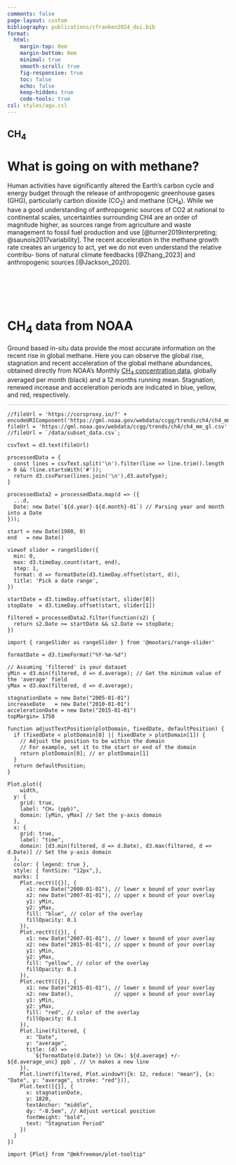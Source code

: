 ```yaml
---
comments: false
page-layout: custom
bibliography: publications/cfranken2024_doi.bib
format:
  html:
    margin-top: 0em
    margin-bottom: 0em
    minimal: true
    smooth-scroll: true
    fig-responsive: true
    toc: false
    echo: false
    keep-hidden: true
    code-tools: true
csl: styles/agu.csl
---
```



:::: {.hero-small .hero-gradient .hero-ch4}
::: {.container}
# **CH<sub>4</sub>**
:::
::::


:::: {.container}
::: {.about .px-7 .py-5 style="border-bottom: 1px solid #C8C7C7;"} 
# What is going on with methane?

Human activities have significantly altered the Earth’s carbon cycle and energy budget through the release of anthropogenic greenhouse gases (GHG), particularly carbon dioxide (CO<sub>2</sub>) and methane (CH<sub>4</sub>). While we have a good understanding of anthropogenic sources of CO2 at national to continental scales, uncertainties surrounding CH4 are an order of magnitude higher, as sources range from agriculture and waste management to fossil fuel production and use [@turner2019interpreting; @saunois2017variability]. The recent acceleration in the methane growth rate creates an urgency to act, yet we do not even understand the relative contribu- tions of natural climate feedbacks [@Zhang_2023] and anthropogenic sources [@Jackson_2020]. 
<div style = "padding-bottom:5rem;"></div> 


# CH<sub>4</sub> data from NOAA

Ground based in-situ data provide the most accurate information on the recent rise in global methane. Here you can observe the global rise, stagnation and recent acceleration of the global methane abundances, obtained directly from NOAA's Monthly [CH<sub>4</sub> concentration data](https://gml.noaa.gov/ccgg/trends_ch4/), globally averaged per month (black) and a 12 months running mean. Stagnation, renewed increase and acceleration periods are indicated in blue, yellow, and red, respectively.

::: 
::: {.plots .py-5}

```ojs
//fileUrl = 'https://corsproxy.io/?' + encodeURIComponent('https://gml.noaa.gov/webdata/ccgg/trends/ch4/ch4_mm_gl.csv');
fileUrl = 'https://gml.noaa.gov/webdata/ccgg/trends/ch4/ch4_mm_gl.csv'
//fileUrl = `/data/subset_data.csv`;
```

```ojs
csvText = d3.text(fileUrl)
```

```ojs
processedData = {
  const lines = csvText.split('\n').filter(line => line.trim().length > 0 && !line.startsWith('#'));
  return d3.csvParse(lines.join('\n'),d3.autoType);
}
```

```ojs
processedData2 = processedData.map(d => ({
  ...d,
  Date: new Date(`${d.year}-${d.month}-01`) // Parsing year and month into a Date
}));
```

```ojs
start = new Date(1980, 0)
end   = new Date()
```

```ojs
viewof slider = rangeSlider({
  min: 0,
  max: d3.timeDay.count(start, end),
  step: 1,
  format: d => formatDate(d3.timeDay.offset(start, d)),
  title: 'Pick a date range',
})
```

```ojs
startDate = d3.timeDay.offset(start, slider[0])
stopDate  = d3.timeDay.offset(start, slider[1]) 
```

```ojs
filtered = processedData2.filter(function(s2) {
  return s2.Date >= startDate && s2.Date <= stopDate;
})
```

```ojs
import { rangeSlider as rangeSlider } from '@mootari/range-slider'
```

```ojs
formatDate = d3.timeFormat("%Y-%m-%d")
```

```ojs
// Assuming 'filtered' is your dataset
yMin = d3.min(filtered, d => d.average); // Get the minimum value of the 'average' field
yMax = d3.max(filtered, d => d.average);
```

```ojs
stagnationDate = new Date("2005-01-01") 
increaseDate   = new Date("2010-01-01") 
accelerationDate = new Date("2015-01-01") 
topMargin= 1750
```

```ojs
function adjustTextPosition(plotDomain, fixedDate, defaultPosition) {
  if (fixedDate < plotDomain[0] || fixedDate > plotDomain[1]) {
    // Adjust the position to be within the domain
    // For example, set it to the start or end of the domain
    return plotDomain[0]; // or plotDomain[1]
  }
  return defaultPosition;
}
```

```ojs
Plot.plot({
    width,
  y: {
    grid: true,
    label: "CH₄ (ppb)",
    domain: [yMin, yMax] // Set the y-axis domain
  },
  x: {
    grid: true,
    label: "time",
    domain: [d3.min(filtered, d => d.Date), d3.max(filtered, d => d.Date)] // Set the y-axis domain
  },
  color: { legend: true },
  style: { fontSize: "12px",},
  marks: [
    Plot.rectY([{}], { 
      x1: new Date("2000-01-01"), // lower x bound of your overlay
      x2: new Date("2007-01-01"), // upper x bound of your overlay
      y1: yMin,
      y2: yMax,
      fill: "blue", // color of the overlay
      fillOpacity: 0.1
    }),
    Plot.rectY([{}], { 
      x1: new Date("2007-01-01"), // lower x bound of your overlay
      x2: new Date("2015-01-01"), // upper x bound of your overlay
      y1: yMin,
      y2: yMax,
      fill: "yellow", // color of the overlay
      fillOpacity: 0.1
    }),
    Plot.rectY([{}], { 
      x1: new Date("2015-01-01"), // lower x bound of your overlay
      x2: new Date(),             // upper x bound of your overlay
      y1: yMin,
      y2: yMax,
      fill: "red", // color of the overlay
      fillOpacity: 0.1
    }),
    Plot.line(filtered, { 
      x: "Date", 
      y: "average",
      title: (d) =>
        `${formatDate(d.Date)} \n CH₄: ${d.average} +/- ${d.average_unc} ppb`, // \n makes a new line
    }),
    Plot.lineY(filtered, Plot.windowY({k: 12, reduce: "mean"}, {x: "Date", y: "average", stroke: "red"})),
    Plot.text([{}], {
      x: stagnationDate,
      y: 1820,
      textAnchor: "middle",
      dy: "-0.5em", // Adjust vertical position
      fontWeight: "bold",
      text: "Stagnation Period"
    })
  ]
})
```

```ojs
import {Plot} from "@mkfreeman/plot-tooltip"
```

:::
::::

